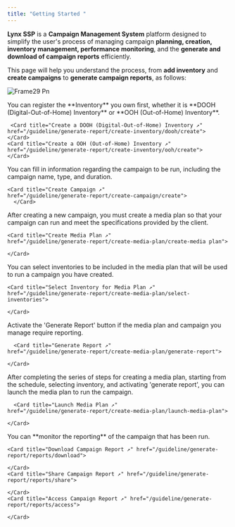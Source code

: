 ```yaml
---
title: "Getting Started "
---
```


**Lynx SSP** is a **Campaign Management System** platform designed to simplify the user's process of managing campaign **planning, creation, inventory management, performance monitoring**, and the **generate and download of campaign reports** efficiently.

This page will help you understand the process, from **add inventory** and **create campaigns** to **generate campaign reports**, as follows:

![Frame29 Pn](/sops.png)

<Steps>
  <Step title="Create Inventory on the Lynx SSP Platform">
    You can register the **Inventory** you own first, whether it is **DOOH (Digital-Out-of-Home) Inventory** or **OOH (Out-of-Home) Inventory**.

     <Card title="Create a DOOH (Digital-Out-of-Home) Inventory ↗" href="/guideline/generate-report/create-inventory/dooh/create">
    </Card>
    <Card title="Create a OOH (Out-of-Home) Inventory ↗"
    href="/guideline/generate-report/create-inventory/ooh/create">
    </Card>
    
  </Step>
  <Step title="Create Campaign">
    You can fill in information regarding the campaign to be run, including the campaign name, type, and duration.

    <Card title="Create Campaign ↗" 
    href="/guideline/generate-report/create-campaign/create">
      </Card>
  </Step>
  <Step title="Create Media Plan">
    After creating a new campaign, you must create a media plan so that your campaign can run and meet the specifications provided by the client.

    <Card title="Create Media Plan ↗" 
    href="/guideline/generate-report/create-media-plan/create-media plan">
      
    </Card>
  </Step>
  <Step title="Select Inventory for Media Plan">
    You can select inventories to be included in the media plan that will be used to run a campaign you have created.

    <Card title="Select Inventory for Media Plan ↗" 
    href="/guideline/generate-report/create-media-plan/select-inventories">
      
    </Card>
  </Step>
  <Step title="Generate Report">
    Activate the 'Generate Report' button if the media plan and campaign you manage require reporting.

      <Card title="Generate Report ↗" 
    href="/guideline/generate-report/create-media-plan/generate-report">
      
    </Card>
  </Step>
  <Step title="Launch Media Plan">
    After completing the series of steps for creating a media plan, starting from the schedule, selecting inventory, and activating 'generate report', you can launch the media plan to run the campaign.

      <Card title="Launch Media Plan ↗" 
    href="/guideline/generate-report/create-media-plan/launch-media-plan">
      
    </Card>
  </Step>
  <Step title="Monitoring Campaign Report">
    You can **monitor the reporting** of the campaign that has been run.

    <Card title="Download Campaign Report ↗" href="/guideline/generate-report/reports/download">
      
    </Card>
    <Card title="Share Campaign Report ↗" href="/guideline/generate-report/reports/share">
      
    </Card>
    <Card title="Access Campaign Report ↗" href="/guideline/generate-report/reports/access">
      
    </Card>
  </Step>
</Steps>